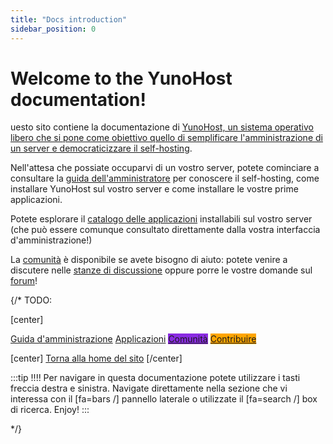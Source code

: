 ```yaml
---
title: "Docs introduction"
sidebar_position: 0
---
```


# Welcome to the YunoHost documentation!

uesto sito contiene la documentazione di [YunoHost, un sistema operativo libero che si pone come obiettivo quello di semplificare l'amministrazione di un server e democraticizzare il self-hosting](/overview/what_is_yunohost).

Nell'attesa che possiate occuparvi di un vostro server, potete cominciare a consultare la [guida dell'amministratore](/admindoc) per conoscere il self-hosting, come installare YunoHost sul vostro server e come installare le vostre prime applicazioni.

Potete esplorare il [catalogo delle applicazioni](https://apps.yunohost.org) installabili sul vostro server (che può essere comunque consultato direttamente dalla vostra interfaccia d'amministrazione!)

La [comunità](/category/community) è disponibile se avete bisogno di aiuto: potete venire a discutere nelle [stanze di discussione](/community/chat_rooms) oppure porre le vostre domande sul [forum](/community/forum)!

{/*
TODO:

[center]

<a href="/admindoc" class="btn btn-lg btn-primary inline"><i class="fa fa-cogs"></i> Guida d'amministrazione</a>
<a href="/apps" class="btn btn-lg btn-success inline"><i class="fa fa-cubes"></i> Applicazioni</a>
<a href="/community" class="btn btn-lg btn-primary" style="background: blueviolet;border-color: blueviolet;"><i class="fa fa-users"></i> Comunità</a>
<a href="/contribute" style="background: orange; border-color: orange;" class="btn btn-lg btn-error"><i class="fa fa-heart"></i> Contribuire</a>

[center]
<a href="https://yunohost.org/" class="btn btn-lg inline"><i class="fa fa-fw fa-arrow-left"></i> Torna alla home del sito</a>
[/center]

:::tip
!!!! Per navigare in questa documentazione potete utilizzare i tasti freccia destra e sinistra. Navigate direttamente nella sezione che vi interessa con il [fa=bars /] pannello laterale o utilizzate il [fa=search /] box di ricerca. Enjoy!
:::

*/}
